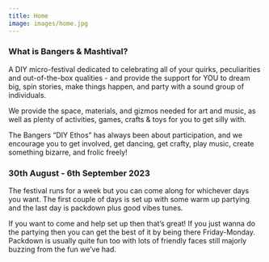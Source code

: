 ```yaml
---
title: Home
image: images/home.jpg
---
```

<!--StartFragment-->

### What is Bangers & Mashtival?

A DIY micro-festival dedicated to celebrating all of your quirks, peculiarities and out-of-the-box qualities - and provide the support for YOU to dream big, spin stories, make things happen, and party with a sound group of individuals.

We provide the space, materials, and gizmos needed for art and music, as well as plenty of activities, games, crafts & toys for you to get silly with. 

The Bangers “DIY Ethos” has always been about participation, and we encourage you to get involved, get dancing, get crafty, play music, create something bizarre, and frolic freely!

<!--EndFragment-->

### 30th August - 6th September 2023

<!--StartFragment-->

The festival runs for a week b﻿ut you can come along for whichever days you want. The first couple of days is set up with some warm up partying and the last day is packdown plus good vibes tunes. 

If you want to come and help set up then that’s great! If you just wanna do the partying then you can get the best of it by being there Friday-Monday. Packdown is usually quite fun too with lots of friendly faces still majorly buzzing from the fun we’ve had. 

<!--EndFragment-->